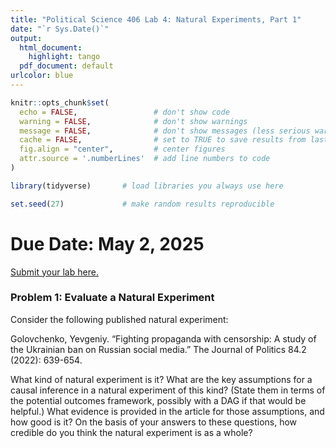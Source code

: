 ```yaml
---
title: "Political Science 406 Lab 4: Natural Experiments, Part 1"
date: "`r Sys.Date()`"
output:
  html_document:
    highlight: tango
  pdf_document: default
urlcolor: blue
---
```


```r
knitr::opts_chunk$set(
  echo = FALSE,                 # don't show code
  warning = FALSE,              # don't show warnings
  message = FALSE,              # don't show messages (less serious warnings)
  cache = FALSE,                # set to TRUE to save results from last compilation
  fig.align = "center",         # center figures
  attr.source = '.numberLines'  # add line numbers to code
)

library(tidyverse)       # load libraries you always use here

set.seed(27)             # make random results reproducible
```

# Due Date: May 2, 2025

[Submit your lab here.](https://canvas.northwestern.edu/courses/230286/assignments/1562347)

### Problem 1: Evaluate a Natural Experiment

Consider the following published natural experiment: 

Golovchenko, Yevgeniy. "Fighting propaganda with censorship: A study of the Ukrainian ban on Russian social media." The Journal of Politics 84.2 (2022): 639-654.

What kind of natural experiment is it? What are the key assumptions for a causal inference in a natural experiment of this kind? (State them in terms of the potential outcomes framework, possibly with a DAG if that would be helpful.) What evidence is provided in the article for those assumptions, and how good is it? On the basis of your answers to these questions, how credible do you think the natural experiment is as a whole?




